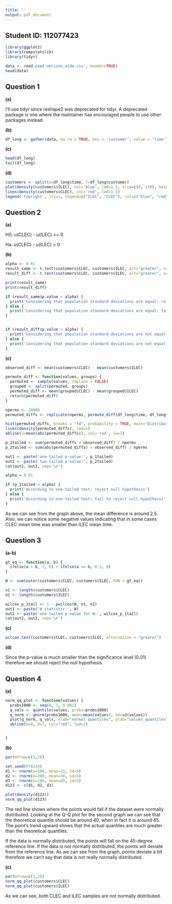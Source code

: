 ```yaml
---
title: ''
output: pdf_document
---
```


## Student ID: 112077423

```r
library(ggplot2)
library(compstatslib)
library(tidyr)
```

```r
data <- read.csv('verizon_wide.csv', header=TRUE)
head(data)
```
## Question 1

**(a)** 

I'll use tidyr since reshape2 was deprecated for tidyr. A deprecated package is one where the maintainer has encouraged people to use other packages instead.

**(b)**

```r
df_long <- gather(data, na.rm = TRUE, key = 'customer', value = 'time')
```

**(c)**

```r
head(df_long)
tail(df_long)
```

**(d)**

```r
customers <- split(x=df_long$time, f=df_long$customer)
plot(density(customers$ILEC), col='blue', lwd=1.5, xlim=c(0, 130), main='Distribution of Verizon’s response times')
lines(density(customers$CLEC), col='red', lwd=1.5)
legend('topright', lty=1, legend=c("ILEC", "CLEC"), col=c("blue", "red"), inset=.02)
```

## Question 2

**(a)**

H0: u(CLEC) - u(ILEC) <= 0

Ha: u(CLEC) - u(ILEC) > 0  

**(b)**

```r
alpha <- 0.01
result_same <- t.test(customers$CLEC, customers$ILEC, alt="greater", var.equal=TRUE)
result_diff <- t.test(customers$CLEC, customers$ILEC, alt="greater", var.equal=FALSE)

print(result_same)
print(result_diff)

if (result_same$p.value < alpha) {
  print('Considering that population standard deviations are equal: reject null hypothesis') 
} else { 
  print('Considering that population standard deviations are equal: fail to reject null hypothesis')
}


if (result_diff$p.value < alpha) {
  print('Considering that population standard deviations are not equal: reject null hypothesis') 
} else {
  print('Considering that population standard deviations are not equal: fail to reject null hypothesis')
}
```

**(c)**

```r
observed_diff <- mean(customers$CLEC) - mean(customers$ILEC)

permute_diff <- function(values, groups) {
  permuted <- sample(values, replace = FALSE)
  grouped <- split(permuted, groups)
  permuted_diff <- mean(grouped$CLEC) - mean(grouped$ILEC)
  return(permuted_diff)
}

nperms <- 10000
permuted_diffs <- replicate(nperms, permute_diff(df_long$time, df_long$customer))

hist(permuted_diffs, breaks = "fd", probability = TRUE, main='Distribution of permuted differences')
lines(density(permuted_diffs), lwd=2)
abline(v=mean(abs(permuted_diffs)), col='red', lw=2)

p_1tailed <- sum(permuted_diffs > observed_diff) / nperms
p_2tailed <- sum(abs(permuted_diffs) > observed_diff) / nperms

out1 <- paste('one-tailed p-value:', p_1tailed)
out2 <- paste('two-tailed p-value:', p_2tailed)
cat(out1, out2, sep='\n')

alpha = 0.01

if (p_1tailed < alpha) {
  print('According to one-tailed test: reject null hypothesis') 
} else { 
  print('According to one-tailed test: fail to reject null hypothesis')
}
```

As we can see from the graph above, the mean difference is around 2.5. Also, we can notice some negative values indicating that in some cases CLEC mean time was smaller than ILEC mean time.

## Question 3

**(a-b)**

```r
gt_eq <- function(a, b) {
  ifelse(a > b, 1, 0) + ifelse(a == b, 0.5, 0)
}

W <- sum(outer(customers$CLEC, customers$ILEC, FUN = gt_eq))

n1 <- length(customers$CLEC) 
n2 <- length(customers$ILEC) 

wilcox_p_1tail <- 1 - pwilcox(W, n1, n2)
out1 <- paste('W statistic:', W)
out2 <- paste('one-tailed p-value for W:', wilcox_p_1tail)
cat(out1, out2, sep='\n')
```

**(c)**

```r
wilcox.test(customers$CLEC, customers$ILEC, alternative = "greater")
```

**(d)**

Since the p-value is much smaller than the significance level (0.01) therefore we should reject the null hypothesis.

## Question 4

**(a)**

```r
norm_qq_plot <- function(values) { 
  probs1000 <- seq(0, 1, 0.001)
  q_vals <- quantile(values, probs=probs1000)
  q_norm <- qnorm(probs1000, mean=mean(values), sd=sd(values))
  plot(q_norm, q_vals, xlab="normal quantiles", ylab="values quantiles")
  abline(a=0, b=1, col="red", lwd=2)


}
```

**(b)**

```r
par(mfrow=c(1,2))

set.seed(978234)
d1 <- rnorm(n=500, mean=15, sd=5)
d2 <- rnorm(n=200, mean=30, sd=5)
d3 <- rnorm(n=100, mean=45, sd=5)
d123 <- c(d1, d2, d3)

plot(density(d123))
norm_qq_plot(d123)
```

The red line shows where the points would fall if the dataset were normally distributed. Looking at the Q-Q plot for the second graph we can see that the theoretical quantile should be around 40, when in fact it is around 45. The point’s trend upward shows that the actual quantiles are much greater than the theoretical quantiles. 

If the data is normally distributed, the points will fall on the 45-degree reference line. If the data is not normally distributed, the points will deviate from the reference line. As we can see from the graph, points deviate a bit therefore we can't say that data is not really normally distributed.

**(c)**

```r
par(mfrow=c(1,2))
norm_qq_plot(customers$CLEC)
norm_qq_plot(customers$ILEC)
```

As we can see, both CLEC and ILEC samples are not normally distributed.